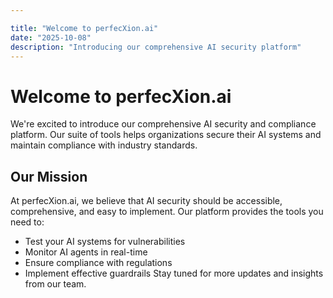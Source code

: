 ```yaml
---

title: "Welcome to perfecXion.ai"
date: "2025-10-08"
description: "Introducing our comprehensive AI security platform"
---
```


# Welcome to perfecXion.ai
We're excited to introduce our comprehensive AI security and compliance platform. Our suite of tools helps organizations secure their AI systems and maintain compliance with industry standards.
## Our Mission
At perfecXion.ai, we believe that AI security should be accessible, comprehensive, and easy to implement. Our platform provides the tools you need to:
- Test your AI systems for vulnerabilities
- Monitor AI agents in real-time
- Ensure compliance with regulations
- Implement effective guardrails
  Stay tuned for more updates and insights from our team.
